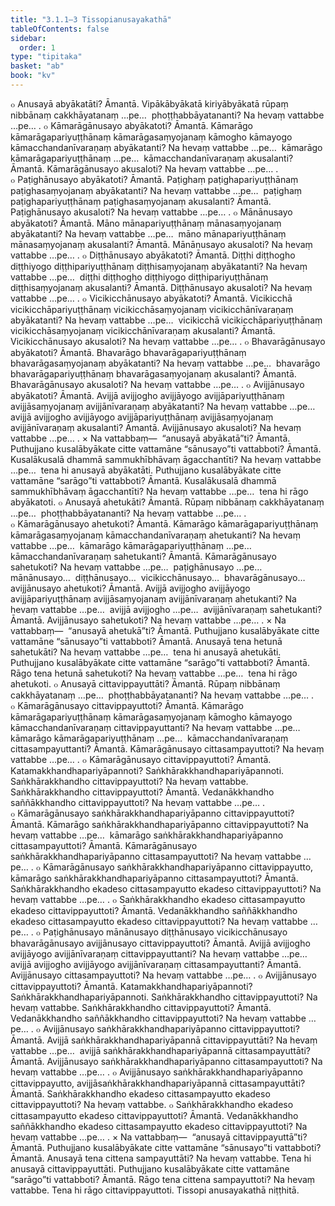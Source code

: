 ```yaml
---
title: "3.1.1–3 Tissopianusayakathā"
tableOfContents: false
sidebar:
  order: 1
type: "tipitaka"
basket: "ab"
book: "kv"
---
```



<DynamicBreadcrumb />

<Division number="605" book="kv">

<Paragraph number="2012" book="kv">
๐ Anusayā abyākatāti? Āmantā. Vipākābyākatā kiriyābyākatā rūpaṃ nibbānaṃ cakkhāyatanaṃ …pe…  phoṭṭhabbāyatananti? Na hevaṃ vattabbe …pe… .
</Paragraph>

<Paragraph number="2013" book="kv">
๐ Kāmarāgānusayo abyākatoti? Āmantā. Kāmarāgo kāmarāgapariyuṭṭhānaṃ kāmarāgasaṃyojanaṃ kāmogho kāmayogo kāmacchandanīvaraṇaṃ abyākatanti? Na hevaṃ vattabbe …pe…  kāmarāgo kāmarāgapariyuṭṭhānaṃ …pe…  kāmacchandanīvaraṇaṃ akusalanti? Āmantā. Kāmarāgānusayo akusaloti? Na hevaṃ vattabbe …pe… .
</Paragraph>

<Paragraph number="2014" book="kv">
๐ Paṭighānusayo abyākatoti? Āmantā. Paṭighaṃ paṭighapariyuṭṭhānaṃ paṭighasaṃyojanaṃ abyākatanti? Na hevaṃ vattabbe …pe…  paṭighaṃ paṭighapariyuṭṭhānaṃ paṭighasaṃyojanaṃ akusalanti? Āmantā. Paṭighānusayo akusaloti? Na hevaṃ vattabbe …pe… .
</Paragraph>

<Paragraph number="2015" book="kv">
๐ Mānānusayo abyākatoti? Āmantā. Māno mānapariyuṭṭhānaṃ mānasaṃyojanaṃ abyākatanti? Na hevaṃ vattabbe …pe…  māno mānapariyuṭṭhānaṃ mānasaṃyojanaṃ akusalanti? Āmantā. Mānānusayo akusaloti? Na hevaṃ vattabbe …pe… .
</Paragraph>

<Paragraph number="2016" book="kv">
๐ Diṭṭhānusayo abyākatoti? Āmantā. Diṭṭhi diṭṭhogho diṭṭhiyogo diṭṭhipariyuṭṭhānaṃ diṭṭhisaṃyojanaṃ abyākatanti? Na hevaṃ vattabbe …pe…  diṭṭhi diṭṭhogho diṭṭhiyogo diṭṭhipariyuṭṭhānaṃ diṭṭhisaṃyojanaṃ akusalanti? Āmantā. Diṭṭhānusayo akusaloti? Na hevaṃ vattabbe …pe… .
</Paragraph>

<Paragraph number="2017" book="kv">
๐ Vicikicchānusayo abyākatoti? Āmantā. Vicikicchā vicikicchāpariyuṭṭhānaṃ vicikicchāsaṃyojanaṃ vicikicchānīvaraṇaṃ abyākatanti? Na hevaṃ vattabbe …pe…  vicikicchā vicikicchāpariyuṭṭhānaṃ vicikicchāsaṃyojanaṃ vicikicchānīvaraṇaṃ akusalanti? Āmantā. Vicikicchānusayo akusaloti? Na hevaṃ vattabbe …pe… .
</Paragraph>

<Paragraph number="2018" book="kv">
๐ Bhavarāgānusayo abyākatoti? Āmantā. Bhavarāgo bhavarāgapariyuṭṭhānaṃ bhavarāgasaṃyojanaṃ abyākatanti? Na hevaṃ vattabbe …pe…  bhavarāgo bhavarāgapariyuṭṭhānaṃ bhavarāgasaṃyojanaṃ akusalanti? Āmantā. Bhavarāgānusayo akusaloti? Na hevaṃ vattabbe …pe… .
</Paragraph>

<Paragraph number="2019" book="kv">
๐ Avijjānusayo abyākatoti? Āmantā. Avijjā avijjogho avijjāyogo avijjāpariyuṭṭhānaṃ avijjāsaṃyojanaṃ avijjānīvaraṇaṃ abyākatanti? Na hevaṃ vattabbe …pe…  avijjā avijjogho avijjāyogo avijjāpariyuṭṭhānaṃ avijjāsaṃyojanaṃ avijjānīvaraṇaṃ akusalanti? Āmantā. Avijjānusayo akusaloti? Na hevaṃ vattabbe …pe… .
</Paragraph>

</Division>
<Division number="606" book="kv">

<Paragraph number="2020" book="kv">
× Na vattabbaṃ—  “anusayā abyākatā”ti? Āmantā. Puthujjano kusalābyākate citte vattamāne “sānusayo”ti vattabboti? Āmantā. Kusalākusalā dhammā sammukhībhāvaṃ āgacchantīti? Na hevaṃ vattabbe …pe…  tena hi anusayā abyākatāti. Puthujjano kusalābyākate citte vattamāne “sarāgo”ti vattabboti? Āmantā. Kusalākusalā dhammā sammukhībhāvaṃ āgacchantīti? Na hevaṃ vattabbe …pe…  tena hi rāgo abyākatoti.
</Paragraph>

</Division>
<Division number="607" book="kv">

<Paragraph number="2021" book="kv">
๐ Anusayā ahetukāti? Āmantā. Rūpaṃ nibbānaṃ cakkhāyatanaṃ …pe…  phoṭṭhabbāyatananti? Na hevaṃ vattabbe …pe… .
</Paragraph>

<Paragraph number="2022" book="kv">
๐ Kāmarāgānusayo ahetukoti? Āmantā. Kāmarāgo kāmarāgapariyuṭṭhānaṃ kāmarāgasaṃyojanaṃ kāmacchandanīvaraṇaṃ ahetukanti? Na hevaṃ vattabbe …pe…  kāmarāgo kāmarāgapariyuṭṭhānaṃ …pe…  kāmacchandanīvaraṇaṃ sahetukanti? Āmantā. Kāmarāgānusayo sahetukoti? Na hevaṃ vattabbe …pe…  paṭighānusayo …pe…  mānānusayo…  diṭṭhānusayo…  vicikicchānusayo…  bhavarāgānusayo…  avijjānusayo ahetukoti? Āmantā. Avijjā avijjogho avijjāyogo avijjāpariyuṭṭhānaṃ avijjāsaṃyojanaṃ avijjānīvaraṇaṃ ahetukanti? Na hevaṃ vattabbe …pe…  avijjā avijjogho …pe…  avijjānīvaraṇaṃ sahetukanti? Āmantā. Avijjānusayo sahetukoti? Na hevaṃ vattabbe …pe… .
</Paragraph>

</Division>
<Division number="608" book="kv">

<Paragraph number="2023" book="kv">
× Na vattabbaṃ—  “anusayā ahetukā”ti? Āmantā. Puthujjano kusalābyākate citte vattamāne “sānusayo”ti vattabboti? Āmantā. Anusayā tena hetunā sahetukāti? Na hevaṃ vattabbe …pe…  tena hi anusayā ahetukāti. Puthujjano kusalābyākate citte vattamāne “sarāgo”ti vattabboti? Āmantā. Rāgo tena hetunā sahetukoti? Na hevaṃ vattabbe …pe…  tena hi rāgo ahetukoti.
</Paragraph>

</Division>
<Division number="609" book="kv">

<Paragraph number="2024" book="kv">
๐ Anusayā cittavippayuttāti? Āmantā. Rūpaṃ nibbānaṃ cakkhāyatanaṃ …pe…  phoṭṭhabbāyatananti? Na hevaṃ vattabbe …pe… .
</Paragraph>

<Paragraph number="2025" book="kv">
๐ Kāmarāgānusayo cittavippayuttoti? Āmantā. Kāmarāgo kāmarāgapariyuṭṭhānaṃ kāmarāgasaṃyojanaṃ kāmogho kāmayogo kāmacchandanīvaraṇaṃ cittavippayuttanti? Na hevaṃ vattabbe …pe…  kāmarāgo kāmarāgapariyuṭṭhānaṃ …pe…  kāmacchandanīvaraṇaṃ cittasampayuttanti? Āmantā. Kāmarāgānusayo cittasampayuttoti? Na hevaṃ vattabbe …pe… .
</Paragraph>

</Division>
<Division number="610" book="kv">

<Paragraph number="2026" book="kv">
๐ Kāmarāgānusayo cittavippayuttoti? Āmantā. Katamakkhandhapariyāpannoti? Saṅkhārakkhandhapariyāpannoti. Saṅkhārakkhandho cittavippayuttoti? Na hevaṃ vattabbe. Saṅkhārakkhandho cittavippayuttoti? Āmantā. Vedanākkhandho saññākkhandho cittavippayuttoti? Na hevaṃ vattabbe …pe… .
</Paragraph>

<Paragraph number="2027" book="kv">
๐ Kāmarāgānusayo saṅkhārakkhandhapariyāpanno cittavippayuttoti? Āmantā. Kāmarāgo saṅkhārakkhandhapariyāpanno cittavippayuttoti? Na hevaṃ vattabbe …pe…  kāmarāgo saṅkhārakkhandhapariyāpanno cittasampayuttoti? Āmantā. Kāmarāgānusayo saṅkhārakkhandhapariyāpanno cittasampayuttoti? Na hevaṃ vattabbe …pe… .
</Paragraph>

<Paragraph number="2028" book="kv">
๐ Kāmarāgānusayo saṅkhārakkhandhapariyāpanno cittavippayutto, kāmarāgo saṅkhārakkhandhapariyāpanno cittasampayuttoti? Āmantā. Saṅkhārakkhandho ekadeso cittasampayutto ekadeso cittavippayuttoti? Na hevaṃ vattabbe …pe… .
</Paragraph>

<Paragraph number="2029" book="kv">
๐ Saṅkhārakkhandho ekadeso cittasampayutto ekadeso cittavippayuttoti? Āmantā. Vedanākkhandho saññākkhandho ekadeso cittasampayutto ekadeso cittavippayuttoti? Na hevaṃ vattabbe …pe… .
</Paragraph>

</Division>
<Division number="611" book="kv">

<Paragraph number="2030" book="kv">
๐ Paṭighānusayo mānānusayo diṭṭhānusayo vicikicchānusayo bhavarāgānusayo avijjānusayo cittavippayuttoti? Āmantā. Avijjā avijjogho avijjāyogo avijjānīvaraṇaṃ cittavippayuttanti? Na hevaṃ vattabbe …pe…  avijjā avijjogho avijjāyogo avijjānīvaraṇaṃ cittasampayuttanti? Āmantā. Avijjānusayo cittasampayuttoti? Na hevaṃ vattabbe …pe… .
</Paragraph>

</Division>
<Division number="612" book="kv">

<Paragraph number="2031" book="kv">
๐ Avijjānusayo cittavippayuttoti? Āmantā. Katamakkhandhapariyāpannoti? Saṅkhārakkhandhapariyāpannoti. Saṅkhārakkhandho cittavippayuttoti? Na hevaṃ vattabbe. Saṅkhārakkhandho cittavippayuttoti? Āmantā. Vedanākkhandho saññākkhandho cittavippayuttoti? Na hevaṃ vattabbe …pe… .
</Paragraph>

<Paragraph number="2032" book="kv">
๐ Avijjānusayo saṅkhārakkhandhapariyāpanno cittavippayuttoti? Āmantā. Avijjā saṅkhārakkhandhapariyāpannā cittavippayuttāti? Na hevaṃ vattabbe …pe…  avijjā saṅkhārakkhandhapariyāpannā cittasampayuttāti? Āmantā. Avijjānusayo saṅkhārakkhandhapariyāpanno cittasampayuttoti? Na hevaṃ vattabbe …pe… .
</Paragraph>

<Paragraph number="2033" book="kv">
๐ Avijjānusayo saṅkhārakkhandhapariyāpanno cittavippayutto, avijjāsaṅkhārakkhandhapariyāpannā cittasampayuttāti? Āmantā. Saṅkhārakkhandho ekadeso cittasampayutto ekadeso cittavippayuttoti? Na hevaṃ vattabbe.
</Paragraph>

<Paragraph number="2034" book="kv">
๐ Saṅkhārakkhandho ekadeso cittasampayutto ekadeso cittavippayuttoti? Āmantā. Vedanākkhandho saññākkhandho ekadeso cittasampayutto ekadeso cittavippayuttoti? Na hevaṃ vattabbe …pe… .
</Paragraph>

</Division>
<Division number="613" book="kv">

<Paragraph number="2035" book="kv">
× Na vattabbaṃ—  “anusayā cittavippayuttā”ti? Āmantā. Puthujjano kusalābyākate citte vattamāne “sānusayo”ti vattabboti? Āmantā. Anusayā tena cittena sampayuttāti? Na hevaṃ vattabbe. Tena hi anusayā cittavippayuttāti. Puthujjano kusalābyākate citte vattamāne “sarāgo”ti vattabboti? Āmantā. Rāgo tena cittena sampayuttoti? Na hevaṃ vattabbe. Tena hi rāgo cittavippayuttoti.

</Paragraph>
</Division>

<Paragraph number="2036" type="center" book="kv">
Tissopi anusayakathā niṭṭhitā.
</Paragraph>
